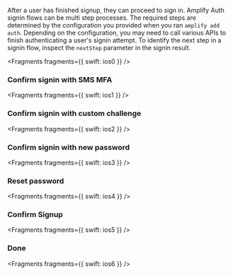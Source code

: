 After a user has finished signup, they can proceed to sign in. Amplify Auth signin flows can be multi step processes. The required steps are determined by the configuration you provided when you ran `amplify add auth`. Depending on the configuration, you may need to call various APIs to finish authenticating a user's signin attempt. To identify the next step in a signin flow, inspect the `nextStep` parameter in the signin result.


<Fragments fragments={{ swift: ios0 }} />

### Confirm signin with SMS MFA


<Fragments fragments={{ swift: ios1 }} />

### Confirm signin with custom challenge


<Fragments fragments={{ swift: ios2 }} />

### Confirm signin with new password


<Fragments fragments={{ swift: ios3 }} />

### Reset password


<Fragments fragments={{ swift: ios4 }} />

### Confirm Signup


<Fragments fragments={{ swift: ios5 }} />

### Done


<Fragments fragments={{ swift: ios6 }} />
